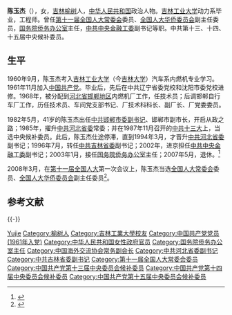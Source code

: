 '''陈玉杰'''（{{bd|1941年|11月|}}），女，[[吉林|吉林]][[榆树|榆树]]人，[[中华人民共和国|中华人民共和国]]政治人物。[[吉林工业大学|吉林工业大学]]动力系毕业，工程师。曾任[[第十一届全国人大常委会|第十一届全国人大常委会]]委员、[[全国人大华侨委员会|全国人大华侨委员会]]副主任委员，[[国务院侨务办公室|国务院侨务办公室]]主任，[[中共中央金融工委|中共中央金融工委]]副书记等职。中共第十三、十四、十五届中央候补委员。

== 生平 ==
1960年9月，陈玉杰考入[[吉林工业大学|吉林工业大学]]（今[[吉林大学|吉林大学]]）汽车系内燃机专业学习。1961年11月加入[[中国共产党|中国共产党]]。毕业后，先后在中共辽宁省委党校和沈阳市委党校进修。1968年，被分配到[[河北省|河北省]][[邯郸市|邯郸地区]]内燃机厂工作，任技术员；后调邯郸自行车厂工作，历任技术员、车间党支部书记、厂技术科科长、副厂长、厂党委委员。

1982年5月，41岁的陈玉杰出任[[中共|中共]][[邯郸|邯郸]][[市委书记|市委副书记]]、邯郸市副市长，开启从政之路；1985年，擢升[[中共河北省委|中共河北省委]]常委；并在1987年11月召开的[[中共十三大|中共十三大]]上，当选中央候补委员。此后，陈玉杰仕途停滞，直到1994年3月，才晋升[[中共河北省委|中共河北省委]]副书记；1996年7月，转任[[中共吉林省委|中共吉林省委]]副书记；2002年，进京担任[[中共中央金融工委|中共中央金融工委]]副书记；2003年1月，接任[[国务院侨务办公室|国务院侨务办公室]]主任；2007年5月，退休。<ref>{{cite news|title=陈玉杰简历|url=http://news.xinhuanet.com/ziliao/2003-01/09/content_684294.htm|accessdate=2015-10-17|newspaper=新华网|deadurl=yes|archiveurl=https://web.archive.org/web/20151107085359/http://news.xinhuanet.com/ziliao/2003-01/09/content_684294.htm|archivedate=2015-11-07}}</ref>

2008年3月，在[[第十一届全国人大|第十一届全国人大]]第一次会议上，陈玉杰当选[[全国人大常委会|全国人大常委会]]委员、[[全国人大华侨委员会|全国人大华侨委员会]]副主任委员<ref>{{cite news|title=全国人大代表信息-陈玉杰|url= http://210.82.31.1:8084/delegate/viewDelegate.action?dbid=111872|accessdate=2013-04-05|newspaper=全国人大网|archive-url=https://web.archive.org/web/20130312152028/http://www.npc.gov.cn/delegate/viewDelegate.action?dbid=111872|archive-date=2013-03-12|dead-url=yes}}</ref>。

== 参考文献 ==
{{reflist}}
{{-}}
{{start box}}
{{s-gov|prc}}
{{s-before|[[郭东坡|郭东坡]]}}
{{s-title|[[國務院僑務辦公室|國務院僑務辦公室]]主任|2003年1月－2007年5月}}
{{s-after|[[李海峰|李海峰]]}}
{{end box}}

{{Authority control}}
{{DEFAULTSORT:Chen陈}}
[[Category:陈姓|Yujie]]
[[Category:榆树人|Category:榆树人]]
[[Category:吉林工業大學校友|Category:吉林工業大學校友]]
[[Category:中国共产党党员_(1961年入党)|Category:中国共产党党员 (1961年入党)]]
[[Category:中华人民共和国女性政府官员|Category:中华人民共和国女性政府官员]]
[[Category:国务院侨务办公室主任|Category:国务院侨务办公室主任]]
[[Category:中国海外交流协会常务副会长|Category:中国海外交流协会常务副会长]]
[[Category:中共河北省委副书记|Category:中共河北省委副书记]]
[[Category:中共吉林省委副书记|Category:中共吉林省委副书记]]
[[Category:第十一届全国人大常委会委员|Category:第十一届全国人大常委会委员]]
[[Category:中国共产党第十三届中央委员会候补委员|Category:中国共产党第十三届中央委员会候补委员]]
[[Category:中国共产党第十四届中央委员会候补委员|Category:中国共产党第十四届中央委员会候补委员]]
[[Category:中国共产党第十五届中央委员会候补委员|Category:中国共产党第十五届中央委员会候补委员]]